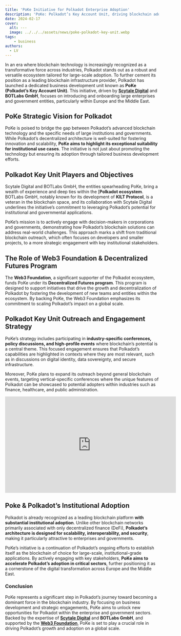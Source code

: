 ```yaml
---
title: 'PoKe Initiative for Polkadot Enterprise Adoption'
description: 'PoKe: Polkadot’s Key Account Unit, driving blockchain adoption among enterprises and governments in Europe and the Middle East.'
date: 2024-02-17
cover:
  alt: ---
  image: ../../../assets/news/poke-polkadot-key-unit.webp
tags: 
    - business
authors:
  - LV
---
```

In an era where blockchain technology is increasingly recognized as a transformative force across industries, Polkadot stands out as a robust and versatile ecosystem tailored for large-scale adoption. To further cement its position as a leading blockchain infrastructure provider, Polkadot has launched a dedicated business development unit known as **PoKe (Polkadot’s Key Account Unit)**. This initiative, driven by [**Scytale Digital**](https://dablock.com/ecosystem/scytale-digital/) and **BOTLabs GmbH**, focuses on introducing and onboarding large enterprises and government entities, particularly within Europe and the Middle East.

**PoKe Strategic Vision for Polkadot**
--------------------------------------

PoKe is poised to bridge the gap between Polkadot’s advanced blockchain technology and the specific needs of large institutions and governments. While Polkadot’s decentralized architecture is well-suited for fostering innovation and scalability, **PoKe aims to highlight its exceptional suitability for institutional use cases**. The initiative is not just about promoting the technology but ensuring its adoption through tailored business development efforts.

**Polkadot Key Unit Players and Objectives**
--------------------------------------------

Scytale Digital and BOTLabs GmbH, the entities spearheading PoKe, bring a wealth of experience and deep ties within the [**Polkadot ecosystem**. BOTLabs GmbH, notably known for its development of **KILT Protocol**, is a veteran in the blockchain space, and its collaboration with Scytale Digital underlines the initiative’s commitment to leveraging Polkadot’s potential for institutional and governmental applications.

PoKe’s mission is to actively engage with decision-makers in corporations and governments, demonstrating how Polkadot’s blockchain solutions can address real-world challenges. This approach marks a shift from traditional blockchain outreach, which often focuses on developers and smaller projects, to a more strategic engagement with key institutional stakeholders.

**The Role of Web3 Foundation &amp; Decentralized Futures Program**
-------------------------------------------------------------------

The **Web3 Foundation**, a significant supporter of the Polkadot ecosystem, funds PoKe under its **Decentralized Futures program**. This program is designed to support initiatives that drive the growth and decentralization of Polkadot by fostering the development of new teams and entities within the ecosystem. By backing PoKe, the Web3 Foundation emphasizes its commitment to scaling Polkadot’s impact on a global scale.

**Polkadot Key Unit Outreach and Engagement Strategy**
------------------------------------------------------

PoKe’s strategy includes participating in **industry-specific conferences, policy discussions, and high-profile events** where blockchain’s potential is a central theme. This focused engagement ensures that Polkadot’s capabilities are highlighted in contexts where they are most relevant, such as in discussions on digital identity, data sovereignty, and secure infrastructure.

Moreover, PoKe plans to expand its outreach beyond general blockchain events, targeting vertical-specific conferences where the unique features of Polkadot can be showcased to potential adopters within industries such as finance, healthcare, and public administration.

<iframe allowfullscreen="allowfullscreen" frameborder="0" height="315" src="https://www.youtube.com/embed/tqUFLTDcgMg?si=OGzVD2Axr9p9RKZ0" title="YouTube video player" width="560"></iframe>

**Poke &amp; Polkadot’s Institutional Adoption**
------------------------------------------------

Polkadot is already recognized as a leading blockchain platform **with substantial institutional adoption**. Unlike other blockchain networks primarily associated with only decentralized finance (DeFi), **Polkadot’s architecture is designed for scalability, interoperability, and security**, making it particularly attractive to enterprises and governments.

PoKe’s initiative is a continuation of Polkadot’s ongoing efforts to establish itself as the blockchain of choice for large-scale, institutional-grade applications. By actively engaging with key stakeholders, **PoKe aims to accelerate Polkadot’s adoption in critical sectors**, further positioning it as a cornerstone of the digital transformation across Europe and the Middle East.

### **Conclusion**

PoKe represents a significant step in Polkadot’s journey toward becoming a dominant force in the blockchain industry. By focusing on business development and strategic engagements, PoKe aims to unlock new opportunities for Polkadot within the enterprise and government sectors. Backed by the expertise of [**Scytale Digital**](https://dablock.com/ecosystem/scytale-digital/) and **BOTLabs GmbH**, and supported by the [**Web3 Foundation**](https://dablock.com/ecosystem/web3-foundation/), PoKe is set to play a crucial role in driving Polkadot’s growth and adoption on a global scale.